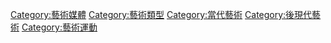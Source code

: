 {{Catmore}}
{{Commons cat|Installation art}}

[[Category:藝術媒體|Category:藝術媒體]]
[[Category:藝術類型|Category:藝術類型]]
[[Category:當代藝術|Category:當代藝術]]
[[Category:後現代藝術|Category:後現代藝術]]
[[Category:藝術運動|Category:藝術運動]]